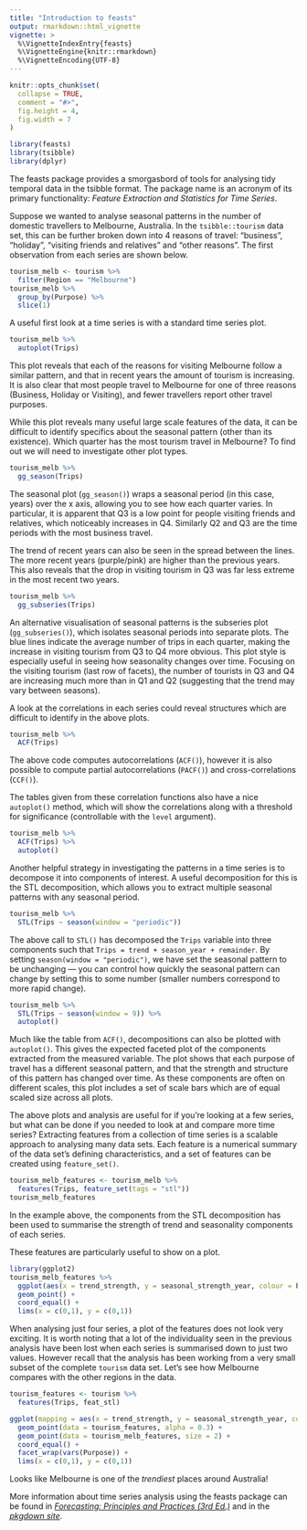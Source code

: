 ```yaml
---
title: "Introduction to feasts"
output: rmarkdown::html_vignette
vignette: >
  %\VignetteIndexEntry{feasts}
  %\VignetteEngine{knitr::rmarkdown}
  %\VignetteEncoding{UTF-8}
---
```


```r
knitr::opts_chunk$set(
  collapse = TRUE,
  comment = "#>",
  fig.height = 4,
  fig.width = 7
)
```

```r
library(feasts)
library(tsibble)
library(dplyr)
```

The feasts package provides a smorgasbord of tools for analysing tidy temporal data in the tsibble format. The package name is an acronym of its primary functionality: *Feature Extraction and Statistics for Time Series*.

Suppose we wanted to analyse seasonal patterns in the number of domestic travellers to Melbourne, Australia. In the `tsibble::tourism` data set, this can be further broken down into 4 reasons of travel: "business", "holiday", "visiting friends and relatives" and "other reasons". The first observation from each series are shown below.

```r
tourism_melb <- tourism %>%
  filter(Region == "Melbourne")
tourism_melb %>%
  group_by(Purpose) %>%
  slice(1)
```

A useful first look at a time series is with a standard time series plot.

```r
tourism_melb %>%
  autoplot(Trips)
```

This plot reveals that each of the reasons for visiting Melbourne follow a similar pattern, and that in recent years the amount of tourism is increasing. It is also clear that most people travel to Melbourne for one of three reasons (Business, Holiday or Visiting), and fewer travellers report other travel purposes.

While this plot reveals many useful large scale features of the data, it can be difficult to identify specifics about the seasonal pattern (other than its existence). Which quarter has the most tourism travel in Melbourne? To find out we will need to investigate other plot types.

```r
tourism_melb %>%
  gg_season(Trips)
```

The seasonal plot (`gg_season()`) wraps a seasonal period (in this case, years) over the x axis, allowing you to see how each quarter varies. In particular, it is apparent that Q3 is a low point for people visiting friends and relatives, which noticeably increases in Q4. Similarly Q2 and Q3 are the time periods with the most business travel.

The trend of recent years can also be seen in the spread between the lines. The more recent years (purple/pink) are higher than the previous years. This also reveals that the drop in visiting tourism in Q3 was far less extreme in the most recent two years.

```r
tourism_melb %>%
  gg_subseries(Trips)
```

An alternative visualisation of seasonal patterns is the subseries plot (`gg_subseries()`), which isolates seasonal periods into separate plots. The blue lines indicate the average number of trips in each quarter, making the increase in visiting tourism from Q3 to Q4 more obvious. This plot style is especially useful in seeing how seasonality changes over time. Focusing on the visiting tourism (last row of facets), the number of tourists in Q3 and Q4 are increasing much more than in Q1 and Q2 (suggesting that the trend may vary between seasons).

A look at the correlations in each series could reveal structures which are difficult to identify in the above plots.

```r
tourism_melb %>%
  ACF(Trips)
```

The above code computes autocorrelations (`ACF()`), however it is also possible to compute partial autocorrelations (`PACF()`) and cross-correlations (`CCF()`).

The tables given from these correlation functions also have a nice `autoplot()` method, which will show the correlations along with a threshold for significance (controllable with the `level` argument).

```r
tourism_melb %>%
  ACF(Trips) %>%
  autoplot()
```

Another helpful strategy in investigating the patterns in a time series is to decompose it into components of interest. A useful decomposition for this is the STL decomposition, which allows you to extract multiple seasonal patterns with any seasonal period.

```r
tourism_melb %>%
  STL(Trips ~ season(window = "periodic"))
```

The above call to `STL()` has decomposed the `Trips` variable into three components such that `Trips = trend + season_year + remainder`. By setting `season(window = "periodic")`, we have set the seasonal pattern to be unchanging --- you can control how quickly the seasonal pattern can change by setting this to some number (smaller numbers correspond to more rapid change).

```r
tourism_melb %>%
  STL(Trips ~ season(window = 9)) %>%
  autoplot()
```

Much like the table from `ACF()`, decompositions can also be plotted with `autoplot()`. This gives the expected faceted plot of the components extracted from the measured variable. The plot shows that each purpose of travel has a different seasonal pattern, and that the strength and structure of this pattern has changed over time. As these components are often on different scales, this plot includes a set of scale bars which are of equal scaled size across all plots.

The above plots and analysis are useful for if you're looking at a few series, but what can be done if you needed to look at and compare more time series? Extracting features from a collection of time series is a scalable approach to analysing many data sets. Each feature is a numerical summary of the data set's defining characteristics, and a set of features can be created using `feature_set()`.

```r
tourism_melb_features <- tourism_melb %>%
  features(Trips, feature_set(tags = "stl"))
tourism_melb_features
```

In the example above, the components from the STL decomposition has been used to summarise the strength of trend and seasonality components of each series.

These features are particularly useful to show on a plot.

```r
library(ggplot2)
tourism_melb_features %>%
  ggplot(aes(x = trend_strength, y = seasonal_strength_year, colour = Purpose)) +
  geom_point() +
  coord_equal() +
  lims(x = c(0,1), y = c(0,1))
```

When analysing just four series, a plot of the features does not look very exciting. It is worth noting that a lot of the individuality seen in the previous analysis have been lost when each series is summarised down to just two values. However recall that the analysis has been working from a very small subset of the complete `tourism` data set. Let's see how Melbourne compares with the other regions in the data.

```r
tourism_features <- tourism %>%
  features(Trips, feat_stl)

ggplot(mapping = aes(x = trend_strength, y = seasonal_strength_year, colour = Purpose)) +
  geom_point(data = tourism_features, alpha = 0.3) +
  geom_point(data = tourism_melb_features, size = 2) +
  coord_equal() +
  facet_wrap(vars(Purpose)) +
  lims(x = c(0,1), y = c(0,1))
```

Looks like Melbourne is one of the *trendiest* places around Australia!

More information about time series analysis using the feasts package can be found in [*Forecasting: Principles and Practices (3rd Ed.)*](https://otexts.com/fpp3/) and in the [*pkgdown site*](https://feasts.tidyverts.org/).

